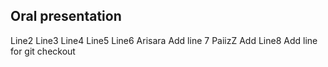 ## Oral presentation
Line2
Line3
Line4
Line5
Line6
Arisara Add line 7
PaiizZ Add Line8
Add line for git checkout